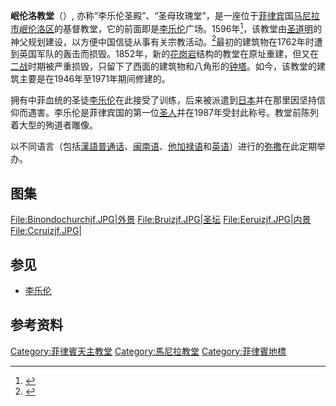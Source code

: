 {{Infobox religious building
| building_name         =[[李乐伦|李乐伦]]圣殿（亦称“圣母玫瑰堂”）<br>（岷伦洛教堂）
| image                 =Binondo Church Facade.jpg
| image_size            =220px
| location              =[[菲律宾|菲律宾]][[马尼拉市|马尼拉市]][[岷伦洛区|岷伦洛区]]
| religious_affiliation =[[天主教|天主教]]
| consecration_year     = 1596年
| architecture          =
| architect             =
| architecture_type     =教堂
| architecture_style    =
| groundbreaking        =
| year_completed        =
| specifications        =
| capacity              =
| length                =
| width                 =
| materials             =
| nrhp                  =
| added                 =
| refnum                =
| designated            =
}}
'''岷伦洛教堂'''（{{lang-en|Binondo Church}}）, 亦称“李乐伦圣殿”、“圣母玫瑰堂”，是一座位于[[菲律宾|菲律宾]]国[[马尼拉市|马尼拉市]][[岷伦洛区|岷伦洛区]]的基督教堂，它的前面即是[[李乐伦|李乐伦]]广场。1596年<ref>{{Cite web |url=http://books.google.com.ph/books?id=aaUR07G0yAcC&lpg=PA81&dq=binondo%20church&hl=en&pg=PA81#v=onepage&q=binondo%20church&f=false |title=存档副本 |access-date=2014-05-05 |archive-date=2014-12-20 |archive-url=https://web.archive.org/web/20141220055559/http://books.google.com.ph/books?id=aaUR07G0yAcC&lpg=PA81&dq=binondo%20church&hl=en&pg=PA81#v=onepage&q=binondo%20church&f=false |dead-url=no }}</ref>，该教堂由[[圣道明|圣道明]]的神父规划建设，以方便中国信徒从事有关宗教活动。<ref>{{Cite web |url=http://books.google.com.ph/books?id=6GU_Tzxu5qoC&lpg=PA110&dq=binondo%20church&hl=en&pg=PA110#v=onepage&q=binondo%20church&f=false |title=存档副本 |access-date=2014-05-05 |archive-date=2014-12-20 |archive-url=https://web.archive.org/web/20141220061528/http://books.google.com.ph/books?id=6GU_Tzxu5qoC&lpg=PA110&dq=binondo%20church&hl=en&pg=PA110#v=onepage&q=binondo%20church&f=false |dead-url=no }}</ref>最初的建筑物在1762年时遭到英国军队的轰击而损毁。1852年，新的[[花岗岩|花岗岩]]结构的教堂在原址重建，但又在[[二战|二战]]时期被严重损毁，只留下了西面的建筑物和八角形的[[钟塔|钟塔]]。如今，该教堂的建筑主要是在1946年至1971年期间修建的。

拥有中菲血统的圣徒[[李乐伦|李乐伦]]在此接受了训练，后来被派遣到[[日本|日本]]并在那里因坚持信仰而遇害。李乐伦是菲律宾国的第一位[[圣人|圣人]]并在1987年受封此称号。教堂前陈列着大型的殉道者雕像。

以不同语言（包括[[漢語普通话|漢語普通话]]、[[闽南语|闽南语]]、[[他加禄语|他加禄语]]和[[英语|英语]]）进行的[[弥撒|弥撒]]在此定期举办。

==图集==
<gallery>
File:Binondochurchjf.JPG|外景
File:Bruizjf.JPG|圣坛
File:Eeruizjf.JPG|内景
File:Ccruizjf.JPG|

</gallery>

==参见==
*[[李乐伦|李乐伦]]

==参考资料==
{{Reflist}}

[[Category:菲律賓天主教堂|Category:菲律賓天主教堂]]
[[Category:馬尼拉教堂|Category:馬尼拉教堂]]
[[Category:菲律賓地標|Category:菲律賓地標]]